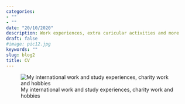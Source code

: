 ```yaml
---
categories:
- ""
- ""
date: "20/10/2020"
description: Work experiences, extra curicular activities and more
draft: false
#image: pic12.jpg
keywords: ""
slug: blog2
title: CV
---
```

![My international work and study experiences, charity work and hobbies](cv.jpg)
